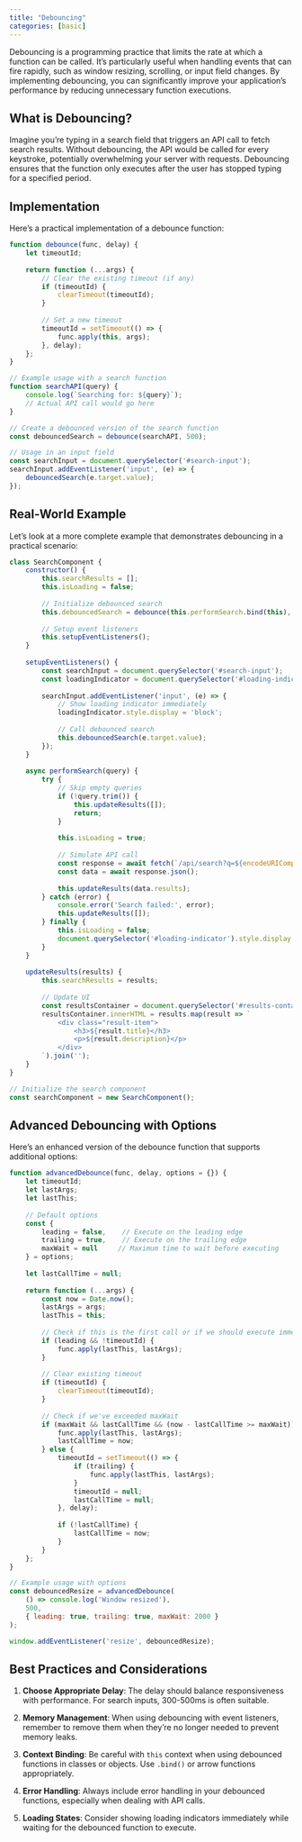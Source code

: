 ```yaml
---
title: "Debouncing"
categories: [basic]
---
```


Debouncing is a programming practice that limits the rate at which a function can be called. It's particularly useful when handling events that can fire rapidly, such as window resizing, scrolling, or input field changes. By implementing debouncing, you can significantly improve your application's performance by reducing unnecessary function executions.

## What is Debouncing?

Imagine you're typing in a search field that triggers an API call to fetch search results. Without debouncing, the API would be called for every keystroke, potentially overwhelming your server with requests. Debouncing ensures that the function only executes after the user has stopped typing for a specified period.

## Implementation

Here's a practical implementation of a debounce function:

```javascript
function debounce(func, delay) {
    let timeoutId;
    
    return function (...args) {
        // Clear the existing timeout (if any)
        if (timeoutId) {
            clearTimeout(timeoutId);
        }
        
        // Set a new timeout
        timeoutId = setTimeout(() => {
            func.apply(this, args);
        }, delay);
    };
}

// Example usage with a search function
function searchAPI(query) {
    console.log(`Searching for: ${query}`);
    // Actual API call would go here
}

// Create a debounced version of the search function
const debouncedSearch = debounce(searchAPI, 500);

// Usage in an input field
const searchInput = document.querySelector('#search-input');
searchInput.addEventListener('input', (e) => {
    debouncedSearch(e.target.value);
});
```

## Real-World Example

Let's look at a more complete example that demonstrates debouncing in a practical scenario:

```javascript
class SearchComponent {
    constructor() {
        this.searchResults = [];
        this.isLoading = false;
        
        // Initialize debounced search
        this.debouncedSearch = debounce(this.performSearch.bind(this), 300);
        
        // Setup event listeners
        this.setupEventListeners();
    }
    
    setupEventListeners() {
        const searchInput = document.querySelector('#search-input');
        const loadingIndicator = document.querySelector('#loading-indicator');
        
        searchInput.addEventListener('input', (e) => {
            // Show loading indicator immediately
            loadingIndicator.style.display = 'block';
            
            // Call debounced search
            this.debouncedSearch(e.target.value);
        });
    }
    
    async performSearch(query) {
        try {
            // Skip empty queries
            if (!query.trim()) {
                this.updateResults([]);
                return;
            }
            
            this.isLoading = true;
            
            // Simulate API call
            const response = await fetch(`/api/search?q=${encodeURIComponent(query)}`);
            const data = await response.json();
            
            this.updateResults(data.results);
        } catch (error) {
            console.error('Search failed:', error);
            this.updateResults([]);
        } finally {
            this.isLoading = false;
            document.querySelector('#loading-indicator').style.display = 'none';
        }
    }
    
    updateResults(results) {
        this.searchResults = results;
        
        // Update UI
        const resultsContainer = document.querySelector('#results-container');
        resultsContainer.innerHTML = results.map(result => `
            <div class="result-item">
                <h3>${result.title}</h3>
                <p>${result.description}</p>
            </div>
        `).join('');
    }
}

// Initialize the search component
const searchComponent = new SearchComponent();
```

## Advanced Debouncing with Options

Here's an enhanced version of the debounce function that supports additional options:

```javascript
function advancedDebounce(func, delay, options = {}) {
    let timeoutId;
    let lastArgs;
    let lastThis;
    
    // Default options
    const {
        leading = false,    // Execute on the leading edge
        trailing = true,    // Execute on the trailing edge
        maxWait = null     // Maximum time to wait before executing
    } = options;
    
    let lastCallTime = null;
    
    return function (...args) {
        const now = Date.now();
        lastArgs = args;
        lastThis = this;
        
        // Check if this is the first call or if we should execute immediately
        if (leading && !timeoutId) {
            func.apply(lastThis, lastArgs);
        }
        
        // Clear existing timeout
        if (timeoutId) {
            clearTimeout(timeoutId);
        }
        
        // Check if we've exceeded maxWait
        if (maxWait && lastCallTime && (now - lastCallTime >= maxWait)) {
            func.apply(lastThis, lastArgs);
            lastCallTime = now;
        } else {
            timeoutId = setTimeout(() => {
                if (trailing) {
                    func.apply(lastThis, lastArgs);
                }
                timeoutId = null;
                lastCallTime = null;
            }, delay);
            
            if (!lastCallTime) {
                lastCallTime = now;
            }
        }
    };
}

// Example usage with options
const debouncedResize = advancedDebounce(
    () => console.log('Window resized'),
    500,
    { leading: true, trailing: true, maxWait: 2000 }
);

window.addEventListener('resize', debouncedResize);
```

## Best Practices and Considerations

1. **Choose Appropriate Delay**: The delay should balance responsiveness with performance. For search inputs, 300-500ms is often suitable.

2. **Memory Management**: When using debouncing with event listeners, remember to remove them when they're no longer needed to prevent memory leaks.

3. **Context Binding**: Be careful with `this` context when using debounced functions in classes or objects. Use `.bind()` or arrow functions appropriately.

4. **Error Handling**: Always include error handling in your debounced functions, especially when dealing with API calls.

5. **Loading States**: Consider showing loading indicators immediately while waiting for the debounced function to execute.